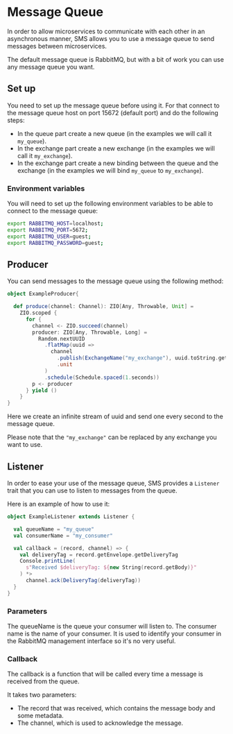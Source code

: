 # Message Queue

In order to allow microservices to communicate with each other in an asynchronous manner, SMS allows you to use a message queue to send messages between microservices.

The default message queue is RabbitMQ, but with a bit of work you can use any message queue you want.

## Set up

You need to set up the message queue before using it. For that connect to the message queue host on port 15672 (default port) and do the following steps:

- In the queue part create a new queue (in the examples we will call it `my_queue`).
- In the exchange part create a new exchange (in the examples we will call it `my_exchange`).
- In the exchange part create a new binding between the queue and the exchange (in the examples we will bind `my_queue` to `my_exchange`).

### Environment variables

You will need to set up the following environment variables to be able to connect to the message queue:

```bash
export RABBITMQ_HOST=localhost;
export RABBITMQ_PORT=5672;
export RABBITMQ_USER=guest;
export RABBITMQ_PASSWORD=guest;
```

## Producer

You can send messages to the message queue using the following method:

```scala
object ExampleProducer{

  def produce(channel: Channel): ZIO[Any, Throwable, Unit] =
    ZIO.scoped {
      for {
        channel <- ZIO.succeed(channel)
        producer: ZIO[Any, Throwable, Long] =
          Random.nextUUID
            .flatMap(uuid =>
              channel
                .publish(ExchangeName("my_exchange"), uuid.toString.getBytes)
                .unit
            )
            .schedule(Schedule.spaced(1.seconds))
        p <- producer
      } yield ()
    }
}
```

Here we create an infinite stream of uuid and send one every second to the message queue.

Please note that the `"my_exchange"` can be replaced by any exchange you want to use.

## Listener

In order to ease your use of the message queue, SMS provides a `Listener` trait that you can use to listen to messages from the queue.

Here is an example of how to use it:

```scala
object ExampleListener extends Listener {

  val queueName = "my_queue"
  val consumerName = "my_consumer"

  val callback = (record, channel) => {
    val deliveryTag = record.getEnvelope.getDeliveryTag
    Console.printLine(
      s"Received $deliveryTag: ${new String(record.getBody)}"
    ) *>
      channel.ack(DeliveryTag(deliveryTag))
  }
}
```

### Parameters

The queueName is the queue your consumer will listen to.
The consumer name is the name of your consumer. It is used to identify your consumer in the RabbitMQ management interface so it's no very useful.

### Callback

The callback is a function that will be called every time a message is received from the queue.

It takes two parameters:

- The record that was received, which contains the message body and some metadata.
- The channel, which is used to acknowledge the message.
